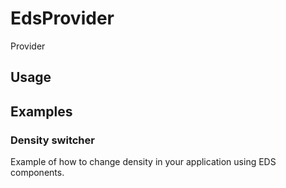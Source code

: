 
# EdsProvider
Provider

<Links 
    figmaUrl="https://www.figma.com/file/luNobpDIWTuQ9rhyovGLBI/Desktop?node-id=4950%3A0"
    npmUrl="https://www.npmjs.com/package/@equinor/eds-core-react"
/>

<PropsTable />

## Usage


## Examples

### Density switcher


Example of how to change density in your application using EDS components.

<Story id="edsprovider--introduction"/>

